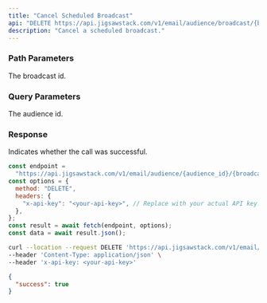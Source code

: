 ```yaml
---
title: "Cancel Scheduled Broadcast"
api: "DELETE https://api.jigsawstack.com/v1/email/audience/broadcast/{broadcast_id}"
description: "Cancel a scheduled broadcast."
---
```


### Path Parameters

<ParamField path="broadcast_id" type="string" required>
  The broadcast id.
</ParamField>

### Query Parameters

<ParamField query="audience_id" type="string" required>
  The audience id.
</ParamField>

<Snippet file="header.mdx" />

### Response

<ResponseField name="success" type="boolean">
  Indicates whether the call was successful.
</ResponseField>

<RequestExample>

```javascript Node.js
const endpoint =
  "https://api.jigsawstack.com/v1/email/audience/{audience_id}/{broadcast_id}";
const options = {
  method: "DELETE",
  headers: {
    "x-api-key": "<your-api-key>", // Replace with your actual API key.
  },
};
const result = await fetch(endpoint, options);
const data = await result.json();
```

```bash cURL
curl --location --request DELETE 'https://api.jigsawstack.com/v1/email/audience/{audience_id}/{broadcast_id}' \
--header 'Content-Type: application/json' \
--header 'x-api-key: <your-api-key>'
```

</RequestExample>

<ResponseExample>

```json Response
{
  "success": true
}
```

</ResponseExample>
